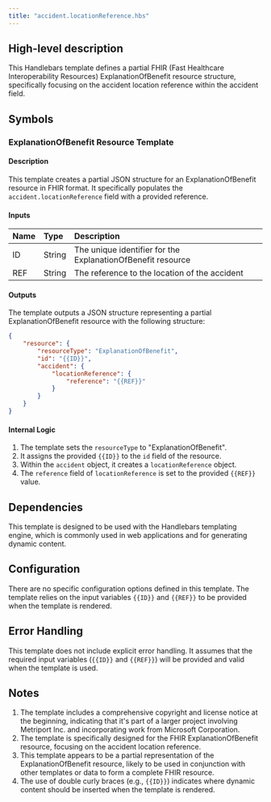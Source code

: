 ```yaml
---
title: "accident.locationReference.hbs"
---
```


## High-level description
This Handlebars template defines a partial FHIR (Fast Healthcare Interoperability Resources) ExplanationOfBenefit resource structure, specifically focusing on the accident location reference within the accident field.

## Symbols

### ExplanationOfBenefit Resource Template
#### Description
This template creates a partial JSON structure for an ExplanationOfBenefit resource in FHIR format. It specifically populates the `accident.locationReference` field with a provided reference.

#### Inputs
| Name | Type | Description |
|:-----|:-----|:------------|
| ID | String | The unique identifier for the ExplanationOfBenefit resource |
| REF | String | The reference to the location of the accident |

#### Outputs
The template outputs a JSON structure representing a partial ExplanationOfBenefit resource with the following structure:
```json
{
    "resource": {
        "resourceType": "ExplanationOfBenefit",
        "id": "{{ID}}",
        "accident": {
            "locationReference": {
                "reference": "{{REF}}"
            }
        }
    }
}
```

#### Internal Logic
1. The template sets the `resourceType` to "ExplanationOfBenefit".
2. It assigns the provided `{{ID}}` to the `id` field of the resource.
3. Within the `accident` object, it creates a `locationReference` object.
4. The `reference` field of `locationReference` is set to the provided `{{REF}}` value.

## Dependencies
This template is designed to be used with the Handlebars templating engine, which is commonly used in web applications and for generating dynamic content.

## Configuration
There are no specific configuration options defined in this template. The template relies on the input variables `{{ID}}` and `{{REF}}` to be provided when the template is rendered.

## Error Handling
This template does not include explicit error handling. It assumes that the required input variables (`{{ID}}` and `{{REF}}`) will be provided and valid when the template is used.

## Notes
1. The template includes a comprehensive copyright and license notice at the beginning, indicating that it's part of a larger project involving Metriport Inc. and incorporating work from Microsoft Corporation.
2. The template is specifically designed for the FHIR ExplanationOfBenefit resource, focusing on the accident location reference.
3. This template appears to be a partial representation of the ExplanationOfBenefit resource, likely to be used in conjunction with other templates or data to form a complete FHIR resource.
4. The use of double curly braces (e.g., `{{ID}}`) indicates where dynamic content should be inserted when the template is rendered.